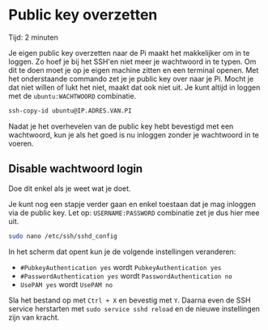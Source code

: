 
# Public key overzetten

<Callout emoji="&#x2139;">
	Tijd: 2 minuten
</Callout>

Je eigen public key overzetten naar de Pi maakt het makkelijker om in te loggen. Zo hoef je bij het SSH'en niet meer je wachtwoord in te typen. Om dit te doen moet je op je eigen machine zitten en een terminal openen. Met het onderstaande commando zet je je public key over naar je Pi. Mocht je dat niet willen of lukt het niet, maakt dat ook niet uit. Je kunt altijd in loggen met de `ubuntu:WACHTWOORD` combinatie.

```bash
ssh-copy-id ubuntu@IP.ADRES.VAN.PI
```

Nadat je het overhevelen van de public key hebt bevestigd met een wachtwoord, kun je als het goed is nu inloggen zonder je wachtwoord in te voeren.

## Disable wachtwoord login

<Callout type="warning" emoji="&#x26A0;">
	Doe dit enkel als je weet wat je doet.
</Callout>

Je kunt nog een stapje verder gaan en enkel toestaan dat je mag inloggen via de public key. Let op: `USERNAME:PASSWORD` combinatie zet je dus hier mee uit.

```bash
sudo nano /etc/ssh/sshd_config
```

In het scherm dat opent kun je de volgende instellingen veranderen:

* `#PubkeyAuthentication yes` wordt `PubkeyAuthentication yes`
* `#PasswordAuthentication yes` wordt `PasswordAuthentication no`
* `UsePAM yes` wordt `UsePAM no`

Sla het bestand op met `Ctrl + X` en bevestig met `Y`. Daarna even de SSH service herstarten met `sudo service sshd reload` en de nieuwe instellingen zijn van kracht.
